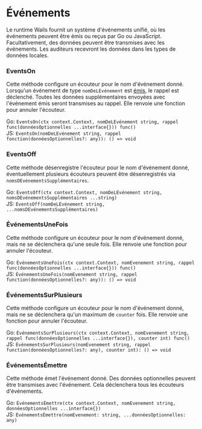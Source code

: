 # Événements

Le runtime Wails fournit un système d'événements unifié, où les événements peuvent être émis ou reçus par Go ou JavaScript.
Facultativement, des données peuvent être transmises avec les événements. Les auditeurs recevront les données dans les types de données locales.

### EventsOn

Cette méthode configure un écouteur pour le nom d'événement donné. Lorsqu'un événement de type `nomDeLEvénement` est [émis](#EventsEmit),
le rappel est déclenché. Toutes les données supplémentaires envoyées avec l'événement émis seront transmises au rappel. Elle renvoie
une fonction pour annuler l'écouteur.

Go: `EventsOn(ctx context.Context, nomDeLEvénement string, rappel func(donnéesOptionnelles ...interface{})) func()`<br/>
JS: `EventsOn(nomDeLEvénement string, rappel fonction(donnéesOptionnelles?: any)): () => void`

### EventsOff

Cette méthode désenregistre l'écouteur pour le nom d'événement donné, éventuellement plusieurs écouteurs peuvent être désenregistrés via `nomsDEvénementsSupplémentaires`.

Go: `EventsOff(ctx context.Context, nomDeLEvénement string, nomsDEvénementsSupplémentaires ...string)`<br/>
JS: `EventsOff(nomDeLEvénement string, ...nomsDEvénementsSupplémentaires)`

### ÉvénementsUneFois

Cette méthode configure un écouteur pour le nom d'événement donné, mais ne se déclenchera qu'une seule fois. Elle renvoie une fonction pour annuler l'écouteur.

Go: `ÉvénementsUneFois(ctx context.Context, nomEvenement string, rappel func(donnéesOptionnelles ...interface{})) func()`<br/>
JS: `ÉvénementsUneFois(nomEvenement string, rappel function(donnéesOptionnelles?: any)): () => void`

### ÉvénementsSurPlusieurs

Cette méthode configure un écouteur pour le nom d'événement donné, mais ne se déclenchera qu'un maximum de `counter` fois. Elle renvoie une fonction pour annuler l'écouteur.

Go: `ÉvénementsSurPlusieurs(ctx context.Context, nomEvenement string, rappel func(donnéesOptionnelles ...interface{}), counter int) func()`<br/>
JS: `ÉvénementsSurPlusieurs(nomEvenement string, rappel function(donnéesOptionnelles?: any), counter int): () => void`

### ÉvénementsÉmettre

Cette méthode émet l'événement donné. Des données optionnelles peuvent être transmises avec l'événement. Cela déclenchera tous les écouteurs d'événements.

Go: `ÉvénementsÉmettre(ctx context.Context, nomEvenement string, donnéesOptionnelles ...interface{})`<br/>
JS: `ÉvénementsÉmettre(nomEvenement: string, ...donnéesOptionnelles: any)`